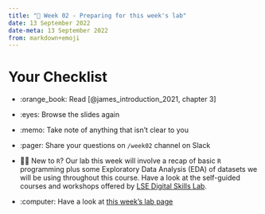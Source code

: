 ---
title: "📒 Week 02 - Preparing for this week's lab"
date: 13 September 2022
date-meta: 13 September 2022
from: markdown+emoji
---

# Your Checklist

- :orange_book: Read [@james_introduction_2021, chapter 3]

- :eyes: Browse the slides again

- :memo: Take note of anything that isn't clear to you

- :pager: Share your questions on `/week02` channel on Slack


- 👨‍💻 New to `R`? Our lab this week will involve a recap of basic `R` programming plus some Exploratory Data Analysis (EDA) of datasets we will be using throughout this course. Have a look at the self-guided courses and workshops offered by [LSE Digital Skills Lab](weeks/week01/appendix.html#lse-digital-skills-lab).

- :computer: Have a look at [this week's lab page](/weeks/week02/lab.qmd)